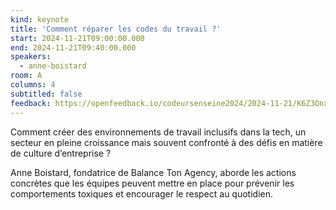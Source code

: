 ```yaml
---
kind: keynote
title: 'Comment réparer les codes du travail ?'
start: 2024-11-21T09:00:00.000
end: 2024-11-21T09:40:00.000
speakers:
  - anne-boistard
room: A
columns: 4
subtitled: false
feedback: https://openfeedback.io/codeursenseine2024/2024-11-21/K6Z3OnxsfgPDKBdMFGp3
---
```


Comment créer des environnements de travail inclusifs dans la tech, un secteur en pleine croissance mais souvent confronté à des défis en matière de culture d’entreprise ? 

Anne Boistard, fondatrice de Balance Ton Agency, aborde les actions concrètes que les équipes peuvent mettre en place pour prévenir les comportements toxiques et encourager le respect au quotidien.
